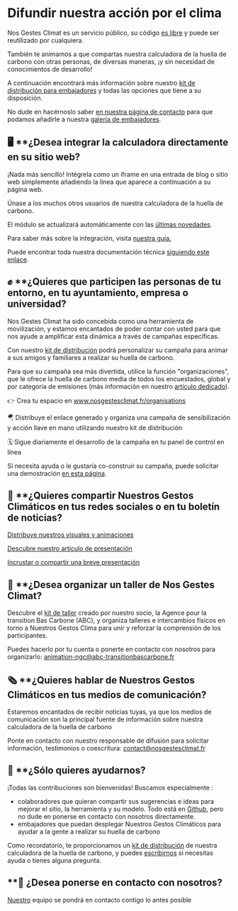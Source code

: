 # Difundir nuestra acción por el clima

Nos Gestes Climat es un servicio público, su código <a href="/documentation">es libre</a> y puede ser reutilizado por cualquiera. 

También te animamos a que compartas nuestra calculadora de la huella de carbono con otras personas, de diversas maneras, ¡y sin necesidad de conocimientos de desarrollo!

A continuación encontrará más información sobre nuestro <a href="https://drive.google.com/drive/u/0/folders/1ppvieBBNCSSkvREGIAAK44PmPNy9CRz9">kit de distribución para embajadores</a> y todas las opciones que tiene a su disposición.

No dude en hacérnoslo saber <a href="/contact">en nuestra página de contacto</a> para que podamos añadirle a nuestra <a href="/ambassadeurs">galería de embajadores</a>.

## 🖥️ **¿Desea integrar la calculadora directamente en su sitio web?

¡Nada más sencillo! Intégrela como un iframe en una entrada de blog o sitio web simplemente añadiendo la línea que aparece a continuación a su página web.

<script id="nosgestesclimat" src="https://nosgestesclimat.fr/iframe.js"></script>

Únase a los muchos otros usuarios de nuestra calculadora de la huella de carbono.

El módulo se actualizará automáticamente con las <a href="/nouveaut%C3%A9s">últimas novedades</a>.

Para saber más sobre la integración, visita <a href="https://accelerateur-transition-ecologique-ademe.notion.site/Int-grer-Nos-Gestes-Climat-en-iframe-abdeb175baf84143922006964d80348c">nuestra guía.</a>

Puede encontrar toda nuestra documentación técnica <a href="https://accelerateur-transition-ecologique-ademe.notion.site/c57ea7dfc6214660a2d6a6a3addb88bd?v=d60b4b87e8ea4bee8e3c501bea75afc9">siguiendo este enlace</a>.

## ✊ **¿Quieres que participen las personas de tu entorno, en tu ayuntamiento, empresa o universidad?

Nos Gestes Climat ha sido concebida como una herramienta de movilización, y estamos encantados de poder contar con usted para que nos ayude a amplificar esta dinámica a través de campañas específicas.

Con nuestro <a href="https://drive.google.com/drive/u/0/folders/1ppvieBBNCSSkvREGIAAK44PmPNy9CRz9">kit de distribución</a> podrá personalizar su campaña para animar a sus amigos y familiares a realizar su huella de carbono.

Para que su campaña sea más divertida, utilice la función "organizaciones", que le ofrece la huella de carbono media de todos los encuestados, global y por categoría de emisiones (más información en nuestro <a href="/blog/nouveau-parcours-organisations">artículo dedicado</a>).

👉 Crea tu espacio en <a href="/organisations">www.nosgestesclimat.fr/organisations</a>

🪂 Distribuye el enlace generado y organiza una campaña de sensibilización y acción llave en mano utilizando nuestro kit de distribución

🗓️ Sigue diariamente el desarrollo de la campaña en tu panel de control en línea

Si necesita ayuda o le gustaría co-construir su campaña, puede solicitar una demostración <a href="https://nosgestesclimat.fr/organisations/demander-demo">en esta página</a>.

## 📢 **¿Quieres compartir Nuestros Gestos Climáticos en tus redes sociales o en tu boletín de noticias?

<a href="https://accelerateur-transition-ecologique-ademe.notion.site/Diffusez-nos-visuels-et-animations-6767f93e71db436e8521b243206badd9">Distribuye nuestros visuales y animaciones</a>

<a href="https://accelerateur-transition-ecologique-ademe.notion.site/D-couvrez-notre-article-de-pr-sentation-54cd8914e19d4aeca58f2c819dde8846">Descubre nuestro artículo de presentación</a> 

<a href="https://accelerateur-transition-ecologique-ademe.notion.site/Int-grez-ou-partagez-une-br-ve-pr-sentation-788fb1666fe641ceb648e1602111a035?pvs=74">Incrustar o compartir una breve presentación</a>

## 👥 **¿Desea organizar un taller de Nos Gestes Climat?

Descubre el <a href="https://drive.google.com/drive/folders/1dORmBbDLDG31PLLOblP8Wg5CrrksAfjV">kit de taller</a> creado por nuestro socio, la Agence pour la transition Bas Carbone (ABC), y organiza talleres e intercambios físicos en torno a Nuestros Gestos Clima para unir y reforzar la comprensión de los participantes. 

Puedes hacerlo por tu cuenta o ponerte en contacto con nosotros para organizarlo: <a href="mailto:animation-ngc@abc-transitionbascarbone.fr">animation-ngc@abc-transitionbascarbone.fr</a>

## 🗞️ **¿Quieres hablar de Nuestros Gestos Climáticos en tus medios de comunicación?

Estaremos encantados de recibir noticias tuyas, ya que los medios de comunicación son la principal fuente de información sobre nuestra calculadora de la huella de carbono

Ponte en contacto con nuestro responsable de difusión para solicitar información, testimonios o coescritura: contact@nosgestesclimat.fr

## 🤲 **¿Sólo quieres ayudarnos?

¡Todas las contribuciones son bienvenidas! Buscamos especialmente :

- colaboradores que quieran compartir sus sugerencias e ideas para mejorar el sitio, la herramienta y su modelo. Todo está en <a href="https://github.com/datagir/?q=nosgestesclimat&type=&language=&sort=">Github</a>, pero no dude en ponerse en contacto con nosotros directamente.
- embajadores que puedan desplegar Nuestros Gestos Climáticos para ayudar a la gente a realizar su huella de carbono

Como recordatorio, te proporcionamos un <a href="https://drive.google.com/drive/u/0/folders/1ppvieBBNCSSkvREGIAAK44PmPNy9CRz9">kit de distribución</a> de nuestra calculadora de la huella de carbono, y puedes <a href="https://nosgestesclimat.fr/contact">escribirnos</a> si necesitas ayuda o tienes alguna pregunta.

## **💌 ¿Desea ponerse en contacto con nosotros?

<a href="/contact">Nuestro</a> equipo se pondrá en contacto contigo lo antes posible
